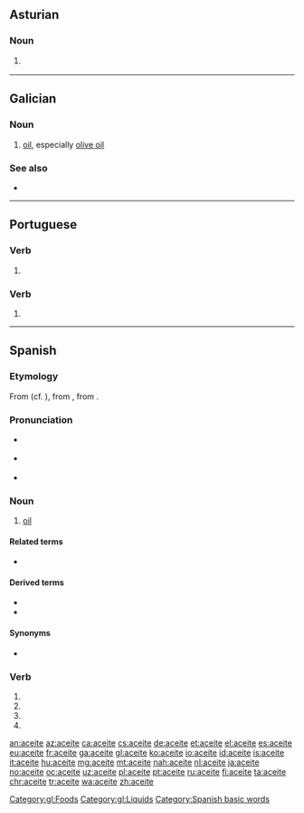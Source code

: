 {{also|aceité}}
==Asturian==

===Noun===
{{ast-noun|m}}

# {{l|en|oil}} {{gloss|liquid fat}}

----

==Galician==

===Noun===
{{gl-noun|m}}

# [[oil]], especially [[olive oil]]

===See also===
* {{l|gl|óleo}}

[[Category:gl:Foods]]
[[Category:gl:Liquids]]

----

==Portuguese==

===Verb===
{{head|pt|verb form|g=m-f|plural|aceites}}

# {{pt-verb-form-of|aceitar|spp|mf|s|cx=Portugal}}

===Verb===
{{pt-verb-form}}

# {{pt-verb-form-of|aceitar|e|tg=accept|tg2=accepts}}

----

==Spanish==
{{wikipedia|lang=es}}

===Etymology===
From {{etyl|osp|es}} {{m|osp|azeyte}} (cf. {{cog|lad|azeyte}}), from {{etyl|xaa|es}}, from {{etyl|ar|es}} {{m|ar|زَيْت|}}.

===Pronunciation===
* {{a|distinción}} {{IPA|/aˈθejte/|lang=es}}
* {{a|seseo}} {{IPA|/aˈsejte/|lang=es}}
* {{rhymes|eite|lang=es}}

===Noun===
{{es-noun|m}}

# [[oil]]

====Related terms====
* {{l|es|aceituna}}

====Derived terms====
* {{l|es|aceitar}}
* {{l|es|aceitoso}}

====Synonyms====
* {{l|es|óleo}}

===Verb===
{{es-verb-form}}

# {{es-verb form of|ending=ar|mood=imperative|pers=2|formal=yes|number=singular|aceitar}}
# {{es-verb form of|ending=ar|mood=subjunctive|tense=present|pers=1|number=singular|aceitar}}
# {{es-verb form of|ending=ar|mood=subjunctive|tense=present|pers=2|formal=yes|number=singular|aceitar}}
# {{es-verb form of|ending=ar|mood=subjunctive|tense=present|pers=3|number=singular|aceitar}}

[[Category:Spanish basic words]]

[[an:aceite]]
[[az:aceite]]
[[ca:aceite]]
[[cs:aceite]]
[[de:aceite]]
[[et:aceite]]
[[el:aceite]]
[[es:aceite]]
[[eu:aceite]]
[[fr:aceite]]
[[ga:aceite]]
[[gl:aceite]]
[[ko:aceite]]
[[io:aceite]]
[[id:aceite]]
[[is:aceite]]
[[it:aceite]]
[[hu:aceite]]
[[mg:aceite]]
[[mt:aceite]]
[[nah:aceite]]
[[nl:aceite]]
[[ja:aceite]]
[[no:aceite]]
[[oc:aceite]]
[[uz:aceite]]
[[pl:aceite]]
[[pt:aceite]]
[[ru:aceite]]
[[fi:aceite]]
[[ta:aceite]]
[[chr:aceite]]
[[tr:aceite]]
[[wa:aceite]]
[[zh:aceite]]